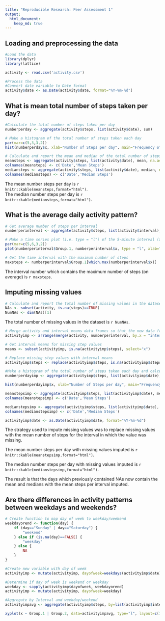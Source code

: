 ```yaml
---
title: "Reproducible Research: Peer Assessment 1"
output: 
  html_document:
    keep_md: true
---
```

## Loading and preprocessing the data
```r
#Load the data
library(dplyr)
library(lattice)

activity <- read.csv('activity.csv')

#Process the data
#Convert date variable to Date format
activity$date <- as.Date(activity$date, format="%Y-%m-%d")
```

## What is mean total number of steps taken per day?
```r
#Calculate the total number of steps taken per day
numberperday <- aggregate(activity$steps, list(activity$date), sum)

# Make a histogram of the total number of steps taken each day
par(mar=c(5,3,3,2))
hist(numberperday$x, xlab="Number of Steps per day", main="Frequency of Number of Steps a day", col="yellow", labels=TRUE, ylim=c(2,30))

# Calculate and report the mean and median of the total number of steps taken per day
meansteps <- aggregate(activity$steps, list(activity$date), mean, na.action=na.omit)
colnames(meansteps) <- c('Date','Mean Steps')
mediansteps <- aggregate(activity$steps, list(activity$date), median, na.action=na.omit)
colnames(mediansteps) <- c('Date','Median Steps')
```
The mean number steps per day is `r knitr::kable(meansteps,format="html")`.  
The median number steps per day is `r knitr::kable(mediansteps,format="html")`.

## What is the average daily activity pattern?

```r
# Get average number of steps per interval
numberperinterval <- aggregate(activity$steps, list(activity$interval), mean, na.rm=TRUE)

# Make a time series plot (i.e. type = "l") of the 5-minute interval (x-axis) and the average number of steps taken, averaged across all days (y-axis)
par(mar=c(5,6,3,2))
plot(numberperinterval$Group.1, numberperinterval$x, type = "l", xlab="5-Minute Interval Identifier", ylab="Average Number of Steps\n(Across All Days)", xlim=range(numberperinterval$Group.1), main="Number of Steps per 5-Minute Interval")

# Get the time interval with the maximum number of steps
maxsteps <- numberperinterval$Group.1[which.max(numberperinterval$x)]
```
  
    
The interval number which contains the maximum number of steps (on average) is `r maxsteps`. 

## Imputing missing values
```r
# Calculate and report the total number of missing values in the dataset (i.e. the total number of rows with NAs)
NAs <- subset(activity, is.na(steps)==TRUE)
NumNAs <- dim(NAs)[1]
```    

The total number of missing values in the dataset is `r NumNAs`. 

```r

# Merge activity and interval means data frames so that the new data frame contains means for each inteval 
activityimp <- arrange(merge(activity, numberperinterval, by.x = "interval", by.y = "Group.1"), date, interval)

# Get interval means for missing step values 
means <- subset(activityimp, is.na(activityimp$steps), select="x")

# Replace missing step values with interval means
activityimp$steps <- replace(activityimp$steps, is.na(activityimp$steps), means$x)

#Make a histogram of the total number of steps taken each day and calculate and report the mean and median total number of steps taken per day
numberperdayimp <- aggregate(activityimp$steps, list(activityimp$date), sum)

hist(numberperdayimp$x, xlab="Number of Steps per day", main="Frequency of Number of Steps a day (with imputed steps)", col="yellow", labels=TRUE, ylim=c(2,40))

meanstepsimp <- aggregate(activityimp$steps, list(activityimp$date), mean)
colnames(meanstepsimp) <- c('Date','Mean Steps')

medianstepsimp <- aggregate(activityimp$steps, list(activityimp$date), median)
colnames(medianstepsimp) <- c('Date','Median Steps')

activityimp$date <- as.Date(activityimp$date, format="%Y-%m-%d")

```
The strategy used to impute missing values was to replace missing values with the mean number of steps for the interval in which the value was missing.

The mean number steps per day with missing values imputed is `r knitr::kable(meanstepsimp,format="html")`.  

The median number steps per day with missing values imputed is `r knitr::kable(medianstepsimp,format="html")`.

The result is that the days which previously contained NAs now contain the mean and medians with the mean steps per interval imputed.

## Are there differences in activity patterns between weekdays and weekends?
```r

# Create function to map day of week to weekday/weekend
weekdayorend <- function(day) {
    if (day=="Sunday" | day=="Saturday") {
        "weekend"
    } else if (is.na(day)==FALSE) {
        "weekday"
    } else {
        NA
    }
}

#Create new variable with day of week
activityimp <- mutate(activityimp, dayofweek=weekdays(activityimp$date))

#Determine if day of week is weekend or weekday
weekday <- sapply(activityimp$dayofweek, weekdayorend)
activityimp <- mutate(activityimp, dayofweek=weekday)

#Aggregate by Interval and weekday/weekend
activityimpavg <- aggregate(activityimp$steps, by=list(activityimp$interval, activityimp$dayofweek), FUN=mean)

xyplot(x ~ Group.1 | Group.2, data=activityimpavg, type="l", layout=c(1,2), xlab="5-Minute Interval Idenfier", ylab="Number of Steps (average)", main="Average Number of Steps per interval on Weekend vs. Weekday")
```
